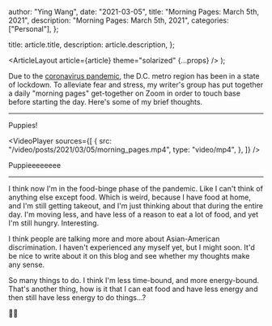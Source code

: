 
  author: "Ying Wang",
  date: "2021-03-05",
  title: "Morning Pages: March 5th, 2021",
  description: "Morning Pages: March 5th, 2021",
  categories: ["Personal"],
};

  title: article.title,
  description: article.description,
};

  <ArticleLayout article={article} theme="solarized" {...props} />
);

Due to the [coronavirus
pandemic](https://en.wikipedia.org/wiki/2019-20_coronavirus_pandemic), the D.C.
metro region has been in a state of lockdown. To alleviate fear and stress, my
writer's group has put together a daily "morning pages" get-together on Zoom in
order to touch base before starting the day. Here's some of my brief thoughts.

---

Puppies!

<VideoPlayer
  sources={[
    {
      src: "/video/posts/2021/03/05/morning_pages.mp4",
      type: "video/mp4",
    },
  ]}
/>

Puppieeeeeeee

---

I think now I'm in the food-binge phase of the pandemic. Like I can't think of
anything else except food. Which is weird, because I have food at home, and I'm
still getting takeout, and I'm just thinking about that during the entire day.
I'm moving less, and have less of a reason to eat a lot of food, and yet I'm
still hungry. Interesting.

I think people are talking more and more about Asian-American discrimination. I
haven't experienced any myself yet, but I might soon. It'd be nice to write
about it on this blog and see whether my thoughts make any sense.

So many things to do. I think I'm less time-bound, and more energy-bound. That's
another thing, how is it that I can eat food and have less energy and then still
have less energy to do things...?

:man_shrugging:
